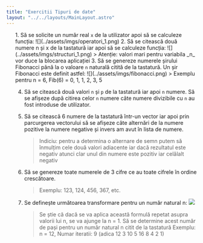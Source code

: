 ```yaml
---
title: "Exercitii Tipuri de date"
layout: "../../layouts/MainLayout.astro"
---
```


<ol class="exercise-list">
1. Să se solicite un număr real <code>x</code> de la utilizator apoi să se calculeze funcția:
    ![](../assets/imgs/operatori_1.png)
    <InlineEditor type="ieditor" av_exercise="structuri.json:1"></InlineEditor>
2. Să se citească două numere n și x de la tastatură iar apoi să se calculeze funcția:
    ![](../assets/imgs/structuri_1.png)
    > Atenție: valori mari pentru variabila _n_ vor duce la blocarea aplicației
    <InlineEditor type="ieditor" av_exercise="structuri.json:2"></InlineEditor>
3. Să se genereze numerele șirului Fibonacci până la o valoare <code>n</code> naturală citită de la tastatură.
Un șir Fibonacci este definit astfel:
    ![](../assets/imgs/fibonacci.png)
    > Exemplu pentru n = 6, Fib(6) = 0, 1, 1, 2, 3, 5
    <InlineEditor type="ieditor" av_exercise="structuri.json:3"></InlineEditor>

4. Să se citească două valori <code>n</code> și <code>p</code> de la tastatură iar apoi <code>n</code> numere. Să se afișeze după citirea celor <code>n</code> numere câte numere divizibile cu <code>n</code> au fost introduse de utilizator.<InlineEditor type="ieditor" av_exercise="structuri.json:4"></InlineEditor>
5. Să se citească 6 numere de la tastatură într-un vector iar apoi prin parcurgerea vectorului să se afișeze câte alternări de la numere pozitive la numere negative și invers am avut în lista de numere.
    > Indiciu: pentru a determina o alternare de semn putem să înmulțim cele două valori adiacente iar dacă rezultatul este negativ atunci clar unul din numere este pozitiv iar celălalt negativ
    <InlineEditor type="ieditor" av_exercise="structuri.json:5"></InlineEditor>

8. Să se genereze toate numerele de 3 cifre ce au toate cifrele în ordine crescătoare.
   > Exemplu: 123, 124, 456, 367, etc.
   <InlineEditor type="ieditor" av_exercise="structuri.json:7"></InlineEditor>

9. Se definește următoarea transformare pentru un număr natural n:
    ![](../assets/imgs/collatz.png)    

    >Se știe că dacă se va aplica această formulă repetat asupra valorii lui n, se va ajunge la n = 1. Să se determine acest număr de pași pentru un număr natural n citit de la tastatură
    > Exemplu: n = 12, Numar iteratii: 9 (adica 12 3 10 5 16 8 4 2 1)
    <InlineEditor type="ieditor" av_exercise="structuri.json:8"></InlineEditor>
</ol>